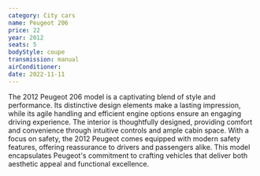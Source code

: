```yaml
---
category: City cars
name: Peugeot 206
price: 22
year: 2012
seats: 5
bodyStyle: coupe
transmission: manual
airConditioner: 
date: 2022-11-11
---
```


The 2012 Peugeot 206 model is a captivating blend of style and performance. Its distinctive design elements make a lasting impression, while its agile handling and efficient engine options ensure an engaging driving experience. The interior is thoughtfully designed, providing comfort and convenience through intuitive controls and ample cabin space. With a focus on safety, the 2012 Peugeot comes equipped with modern safety features, offering reassurance to drivers and passengers alike. This model encapsulates Peugeot's commitment to crafting vehicles that deliver both aesthetic appeal and functional excellence.